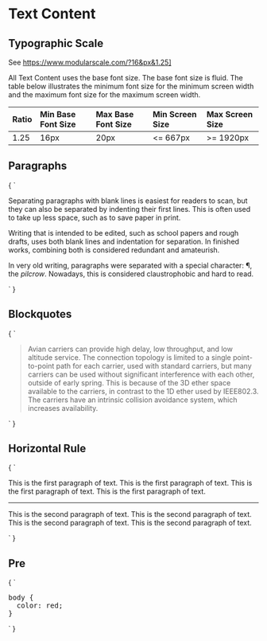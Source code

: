 
<Meta title="Text Content" />

# Text Content

## Typographic Scale

See https://www.modularscale.com/?16&px&1.25]

All Text Content uses the base font size. The base font size is fluid. The table below illustrates
the minimum font size for the minimum screen width and the maximum font size for the maximum screen
width.

| Ratio | Min Base Font Size | Max Base Font Size |  Min Screen Size | Max Screen Size |
| :---  | :---               | :---               |  :---            | :---            |
| 1.25  | 16px               | 20px               |  <= 667px        | >= 1920px



## Paragraphs

<Preview>
  <Story name="Paragraphs" height="200px">
    {
      `
      <p>Separating paragraphs with blank lines is easiest for readers to scan, but they can also
        be separated by indenting their first lines. This is often used to take up less space, such
        as to save paper in print.</p>
      <p>Writing that is intended to be edited, such as school papers and rough drafts, uses both
        blank lines and indentation for separation. In finished works, combining both is considered
        redundant and amateurish.</p>
      <p>In very old writing, paragraphs were separated with a special character: ¶, the
        <i>pilcrow</i>. Nowadays, this is considered claustrophobic and hard to read.</p>
      `
    }
  </Story>
</Preview>

## Blockquotes

<Preview>
  <Story name="Blockquotes" height="200px">
    {
      `
      <blockquote cite="https://tools.ietf.org/html/rfc1149">
        <p>Avian carriers can provide high delay, low throughput, and low altitude service. The
          connection topology is limited to a single point-to-point path for each carrier, used
          with standard carriers, but many carriers can be used without significant interference
          with each other, outside of early spring. This is because of the 3D ether space available
          to the carriers, in contrast to the 1D ether used by IEEE802.3. The carriers have an
          intrinsic collision avoidance system, which increases availability.</p>
      </blockquote>
      `
    }
  </Story>
</Preview>

## Horizontal Rule

<Preview>
  <Story name="Horizontal Rule" height="200px">
    {
      `
      <p>
        This is the first paragraph of text.
        This is the first paragraph of text.
        This is the first paragraph of text.
        This is the first paragraph of text.
      </p>
      <hr>
      <p>
        This is the second paragraph of text.
        This is the second paragraph of text.
        This is the second paragraph of text.
        This is the second paragraph of text.
      </p>
      `
    }
  </Story>
</Preview>

## Pre

<Preview>
  <Story name="Pre" height="200px">
    {
      `
<pre>
body {
  color: red;
}
</pre>
      `
    }
  </Story>
</Preview>

